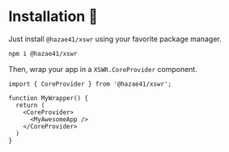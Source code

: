 # Installation 🔧

Just install `@hazae41/xswr` using your favorite package manager.

```bash
npm i @hazae41/xswr
```

Then, wrap your app in a `XSWR.CoreProvider` component.

```tsx
import { CoreProvider } from '@hazae41/xswr';

function MyWrapper() {
  return (
    <CoreProvider>
      <MyAwesomeApp />
    </CoreProvider>
  )
}
```